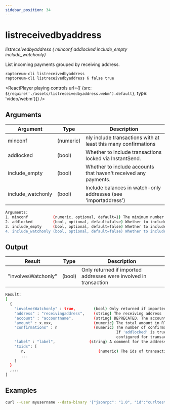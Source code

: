 ```yaml
---
sidebar_position: 34
---
```


# listreceivedbyaddress

*listreceivedbyaddress ( minconf addlocked include_empty include_watchonly)*

List incoming payments grouped by receiving address.

```bash
raptoreum-cli listreceivedbyaddress 
raptoreum-cli listreceivedbyaddress 6 false true
```

<ReactPlayer playing controls url={[
    {src: `${require('./assets/listreceivedbyaddress.webm').default}`, type: 'video/webm'}]} />

## Arguments

| Argument | Type | Description |
|--|--|--|
| minconf | (numeric) | nly include transactions with at least this many confirmations  |
| addlocked | (bool) | Whether to include transactions locked via InstantSend.  |
| include_empty | (bool) | Whether to include accounts that haven't received any payments.  |
| include_watchonly | (bool) | Include balances in watch-only addresses (see 'importaddress')  |

```bash
Arguments:
1. minconf           (numeric, optional, default=1) The minimum number of confirmations before payments are included.
2. addlocked         (bool, optional, default=false) Whether to include transactions locked via InstantSend.
3. include_empty     (bool, optional, default=false) Whether to include addresses that haven't received any payments.
4. include_watchonly (bool, optional, default=false) Whether to include watch-only addresses (see 'importaddress').
```

## Output

| Result | Type | Description |
|--|--|--|
| "involvesWatchonly" | (bool) | Only returned if imported addresses were involved in transaction |

```bash
Result:
[
  {
    "involvesWatchonly" : true,        (bool) Only returned if imported addresses were involved in transaction
    "address" : "receivingaddress",    (string) The receiving address
    "account" : "accountname",         (string) DEPRECATED. The account of the receiving address. The default account is "".
    "amount" : x.xxx,                  (numeric) The total amount in RTM received by the address
    "confirmations" : n                (numeric) The number of confirmations of the most recent transaction included.
                                                 If 'addlocked' is true, the number of confirmations can be less than
                                                 configured for transactions locked via InstantSend
    "label" : "label",               (string) A comment for the address/transaction, if any
    "txids": [
       n,                                (numeric) The ids of transactions received with the address 
       ...
    ]
  }
  ,...
]
```

## Examples

```bash
curl --user myusername --data-binary '{"jsonrpc": "1.0", "id":"curltest", "method": "listreceivedbyaddress", "params": [6, false, true, true] }' -H 'content-type: text/plain;' http://127.0.0.1:9998/
```

